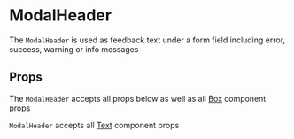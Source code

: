 


# ModalHeader

The `ModalHeader` is used as feedback text under a form field including error, success, warning or info messages

<Canvas>
  <Story id="components-componentlibrary-modalheader--default-story" />
</Canvas>

## Props

The `ModalHeader` accepts all props below as well as all [Box](/docs/components-ui-box--default-story#props) component props

<ArgsTable of={ModalHeader} />

`ModalHeader` accepts all [Text](/docs/components-componentlibrary-text--default-story#props) component props

<ArgsTable of={Text} />
